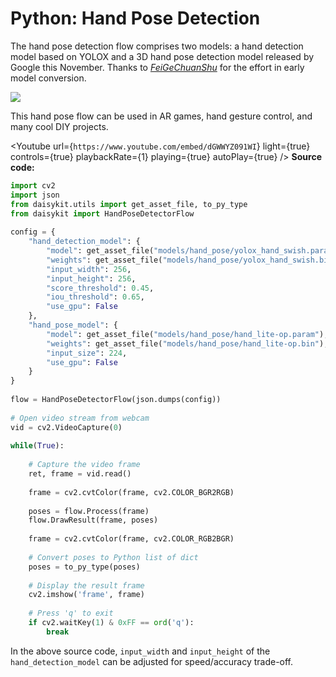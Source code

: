 
# Python: Hand Pose Detection

The hand pose detection flow comprises two models: a hand detection
model based on YOLOX and a 3D hand pose detection model released by
Google this November. Thanks to
[*FeiGeChuanShu*](https://github.com/FeiGeChuanShu) for the effort in
early model conversion.

![](/images/python/image1.png)

This hand pose flow can be used in AR games, hand gesture control, and
many cool DIY projects.

<Youtube
    url={`https://www.youtube.com/embed/dGWWYZ091WI`}
    light={true}
    controls={true}
    playbackRate={1}
    playing={true}
    autoPlay={true}
/>
**Source code:**

```py
import cv2
import json
from daisykit.utils import get_asset_file, to_py_type
from daisykit import HandPoseDetectorFlow
 
config = {
    "hand_detection_model": {
        "model": get_asset_file("models/hand_pose/yolox_hand_swish.param"),
        "weights": get_asset_file("models/hand_pose/yolox_hand_swish.bin"),
        "input_width": 256,
        "input_height": 256,
        "score_threshold": 0.45,
        "iou_threshold": 0.65,
        "use_gpu": False
    },
    "hand_pose_model": {
        "model": get_asset_file("models/hand_pose/hand_lite-op.param"),
        "weights": get_asset_file("models/hand_pose/hand_lite-op.bin"),
        "input_size": 224,
        "use_gpu": False
    }
}
 
flow = HandPoseDetectorFlow(json.dumps(config))
 
# Open video stream from webcam
vid = cv2.VideoCapture(0)
 
while(True):
 
    # Capture the video frame
    ret, frame = vid.read()
 
    frame = cv2.cvtColor(frame, cv2.COLOR_BGR2RGB)
 
    poses = flow.Process(frame)
    flow.DrawResult(frame, poses)
 
    frame = cv2.cvtColor(frame, cv2.COLOR_RGB2BGR)
 
    # Convert poses to Python list of dict
    poses = to_py_type(poses)
 
    # Display the result frame
    cv2.imshow('frame', frame)
 
    # Press 'q' to exit
    if cv2.waitKey(1) & 0xFF == ord('q'):
        break
```

In the above source code, `input_width` and `input_height` of the
`hand_detection_model` can be adjusted for speed/accuracy trade-off.
